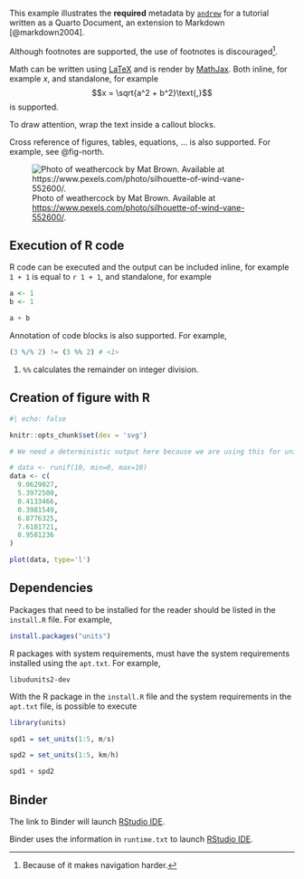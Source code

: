 
This example illustrates the **required** metadata by [`andrew`](https://github.com/GESIS-Methods-Hub/andrew) for a tutorial written as a Quarto Document, an extension to Markdown [@markdown2004].

Although footnotes are supported, the use of footnotes is discouraged[^1].

[^1]: Because of it makes navigation harder.

Math can be written using [LaTeX](https://www.latex-project.org/) and is render by [MathJax](https://www.mathjax.org/). Both inline, for example $x$, and standalone, for example $$x = \sqrt{a^2 + b^2}\text{,}$$ is supported.

::: {.callout-important}

To draw attention, wrap the text inside a callout blocks.

:::

Cross reference of figures, tables, equations, ... is also supported. For example, see @fig-north.

![Photo of weathercock by Mat Brown. Available at <https://www.pexels.com/photo/silhouette-of-wind-vane-552600/>.](img/north.jpg){#fig-north}

## Execution of R code

R code can be executed and the output can be included inline, for example `1 + 1` is equal to `r 1 + 1`, and standalone, for example

```r
a <- 1
b <- 1

a + b
```

Annotation of code blocks is also supported. For example,

```r
(3 %/% 2) != (3 %% 2) # <1>
```
1. `%%` calculates the remainder on integer division.

## Creation of figure with R

```r
#| echo: false

knitr::opts_chunk$set(dev = 'svg')
```

```r
# We need a deterministic output here because we are using this for unit testing.

# data <- runif(10, min=0, max=10)
data <- c(
  9.0629027,
  5.3972500,
  0.4133466,
  0.3981549,
  6.8776325,
  7.6101721,
  8.9581236
)

plot(data, type='l')
```

## Dependencies

Packages that need to be installed for the reader should be listed in the `install.R` file. For example,

```r
install.packages("units")
```

R packages with system requirements, must have the system requirements installed using the `apt.txt`. For example,

```
libudunits2-dev
```

With the R package in the `install.R` file and the system requirements in the `apt.txt` file, is possible to execute

```r
library(units)

spd1 = set_units(1:5, m/s)

spd2 = set_units(1:5, km/h)

spd1 + spd2
```

## Binder

The link to Binder will launch [RStudio IDE](https://posit.co/products/open-source/rstudio-server/).

:::{.callout-important}

Binder uses the information in `runtime.txt` to launch [RStudio IDE](https://posit.co/products/open-source/rstudio-server/).

:::
